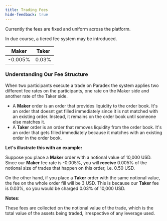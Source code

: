 ```yaml
---
title: Trading Fees
hide-feedback: true
---
```


Currently the fees are fixed and uniform across the platform.

In due course, a tiered fee system may be introduced.

| Maker   | Taker |
| ------- | ----- |
| -0.005% | 0.03% |

### Understanding Our Fee Structure

When two participants execute a trade on Paradex the system applies two different fee rates on the participants, one rate on the Maker side and another rate of the Taker side.

* A **Maker** order is an order that provides liquidity to the order book. It's an order that doesnt get filled immediately since it is not matched with an existing order. Instead, it remains on the order book until someone else matches it.
* A **Taker** order is an order that removes liquidity from the order book. It's an order that gets filled immediately because it matches with an existing order in the order book.

**Let's illustrate this with an example:**

Suppose you place a **Maker** order with a notional value of 10,000 USD. Since our **Maker** fee rate is -0.005%, you will **receive** 0.005% of the notional size of trades that happen on this order, i.e. 0.50 USD.

On the other hand, if you place a **Taker** order with the same notional value, the fee on the whole order fill will be 3 USD. This is because our **Taker** fee is 0.03%, so you would be charged 0.03% of 10,000 USD.

**Notes**:

These fees are collected on the notional value of the trade, which is the total value of the assets being traded, irrespective of any leverage used.
